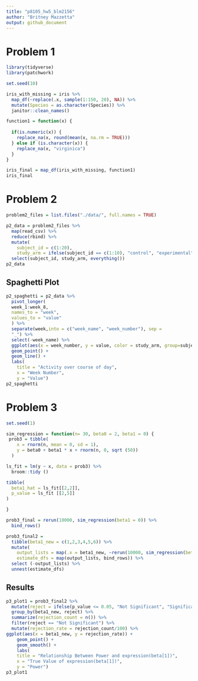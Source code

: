 ```yaml
---
title: "p8105_hw5_blm2156"
author: "Britney Mazzetta"
output: github_document
---
```

# Problem 1

```r
library(tidyverse)
library(patchwork)

set.seed(10)

iris_with_missing = iris %>% 
  map_df(~replace(.x, sample(1:150, 20), NA)) %>%
  mutate(Species = as.character(Species)) %>%
  janitor::clean_names()

function1 = function(x) {
  
  if(is.numeric(x)) {
    replace_na(x, round(mean(x, na.rm = TRUE)))
  } else if (is.character(x)) {
    replace_na(x, "virginica")
  }
}

iris_final = map_df(iris_with_missing, function1)
iris_final
```

# Problem 2
```r
problem2_files = list.files("./data/", full.names = TRUE)

p2_data = problem2_files %>%
  map(read_csv) %>%
  reduce(rbind) %>%
  mutate(
    subject_id = c(1:20),
    study_arm = ifelse(subject_id == c(1:10), "control", "experimental")) %>%
  select(subject_id, study_arm, everything())
p2_data
```
## Spaghetti Plot

```r
p2_spaghetti = p2_data %>%
  pivot_longer(
  week_1:week_8,
  names_to = "week", 
  values_to = "value"
  ) %>% 
  separate(week,into = c("week_name", "week_number"), sep = 
  "_") %>%
  select(-week_name) %>%
  ggplot(aes(x = week_number, y = value, color = study_arm, group=subject_id)) + 
  geom_point() + 
  geom_line() +
  labs(
    title = "Activity over course of day",
    x = "Week Number",
    y = "Value")
p2_spaghetti
```
# Problem 3

```r
set.seed(1)

sim_regression = function(n= 30, beta0 = 2, beta1 = 0) {
 prob3 = tibble(
    x = rnorm(n, mean = 0, sd = 1), 
    y = beta0 + beta1 * x + rnorm(n, 0, sqrt (50))
  )

ls_fit = lm(y ~ x, data = prob3) %>%
  broom::tidy ()

tibble(
  beta1_hat = ls_fit[[2,2]],
  p_value = ls_fit [[2,5]]
)

}
```

```r
prob3_final = rerun(10000, sim_regression(beta1 = 0)) %>% 
  bind_rows()
```

```r
prob3_final2 = 
  tibble(beta1_new = c(1,2,3,4,5,6)) %>%
  mutate(
    output_lists = map(.x = beta1_new, ~rerun(10000, sim_regression(beta1 = .x))),
    estimate_dfs = map(output_lists, bind_rows)) %>%
  select (-output_lists) %>%
  unnest(estimate_dfs)
```

## Results
```r
p3_plot1 = prob3_final2 %>%
  mutate(reject = ifelse(p_value <= 0.05, "Not Significant", "Significant")) %>%
  group_by(beta1_new, reject) %>%
  summarize(rejection_count = n()) %>%
  filter(reject == "Not Significant") %>%
  mutate(rejection_rate = rejection_count/100) %>%
ggplot(aes(x = beta1_new, y = rejection_rate)) + 
    geom_point() +
    geom_smooth() + 
    labs(
    title = "Relationship Between Power and expression(beta[1])",
    x = "True Value of expression(beta[1])",
    y = "Power")
p3_plot1

```



